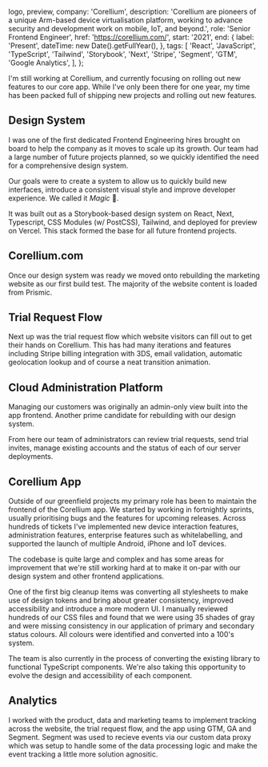 

  logo,
  preview,
  company: 'Corellium',
  description:
    'Corellium are pioneers of a unique Arm-based device virtualisation platform, working to advance security and development work on mobile, IoT, and beyond.',
  role: 'Senior Frontend Engineer',
  href: 'https://corellium.com/',
  start: '2021',
  end: {
    label: 'Present',
    dateTime: new Date().getFullYear(),
  },
  tags: [
    'React',
    'JavaScript',
    'TypeScript',
    'Tailwind',
    'Storybook',
    'Next',
    'Stripe',
    'Segment',
    'GTM',
    'Google Analytics',
  ],
};


I'm still working at Corellium, and currently focusing on rolling out new features to our core app. While I've only been there for one year, my time has been packed full of shipping new projects and rolling out new features.

## Design System

I was one of the first dedicated Frontend Engineering hires brought on board to help the company as it moves to scale up its growth. Our team had a large number of future projects planned, so we quickly identified the need for a comprehensive design system.

Our goals were to create a system to allow us to quickly build new interfaces, introduce a consistent visual style and improve developer experience. We called it <em>Magic</em> 🧙.

It was built out as a Storybook-based design system on React, Next, Typescript, CSS Modules (w/ PostCSS), Tailwind, and deployed for preview on Vercel. This stack formed the base for all future frontend projects.

## Corellium.com

Once our design system was ready we moved onto rebuilding the marketing website as our first build test. The majority of the website content is loaded from Prismic.

## Trial Request Flow

Next up was the trial request flow which website visitors can fill out to get their hands on Corellium. This has had many iterations and features including Stripe billing integration with 3DS, email validation, automatic geolocation lookup and of course a neat transition animation.

## Cloud Administration Platform

Managing our customers was originally an admin-only view built into the app frontend. Another prime candidate for rebuilding with our design system.

From here our team of administrators can review trial requests, send trial invites, manage existing accounts and the status of each of our server deployments.

## Corellium App

Outside of our greenfield projects my primary role has been to maintain the frontend of the Corellium app. We started by working in fortnightly sprints, usually prioritising bugs and the features for upcoming releases. Across hundreds of tickets I've implemented new device interaction features, administration features, enterprise features such as whitelabelling, and supported the launch of multiple Android, iPhone and IoT devices.

The codebase is quite large and complex and has some areas for improvement that we're still working hard at to make it on-par with our design system and other frontend applications.

One of the first big cleanup items was converting all stylesheets to make use of design tokens and bring about greater consistency, improved accessibility and introduce a more modern UI. I manually reviewed hundreds of our CSS files and found that we were using 35 shades of gray and were missing consistency in our application of primary and secondary status colours. All colours were identified and converted into a 100's system.

The team is also currently in the process of converting the existing library to functional TypeScript components. We're also taking this opportunity to evolve the design and accessibility of each component.

## Analytics

I worked with the product, data and marketing teams to implement tracking across the website, the trial request flow, and the app using GTM, GA and Segment. Segment was used to recieve events via our custom data proxy which was setup to handle some of the data processing logic and make the event tracking a little more solution agnositic.
